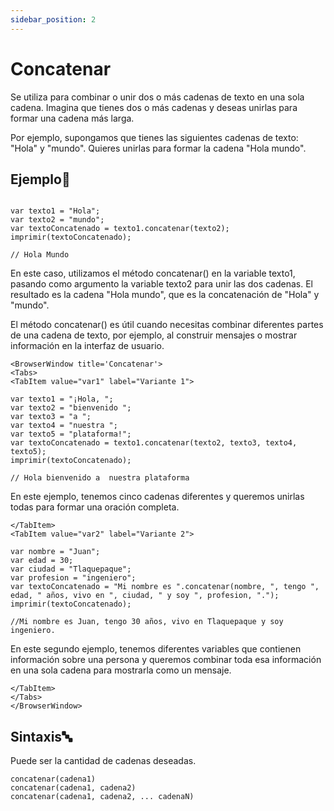 ```yaml
---
sidebar_position: 2
---
```




# Concatenar

Se utiliza para combinar o unir dos o más cadenas de texto en una sola cadena. Imagina que tienes dos o más cadenas y deseas unirlas para formar una cadena más larga.

Por ejemplo, supongamos que tienes las siguientes cadenas de texto: "Hola" y "mundo". Quieres unirlas para formar la cadena "Hola mundo".
## Ejemplo📝

```dummy

var texto1 = "Hola";
var texto2 = "mundo";
var textoConcatenado = texto1.concatenar(texto2);
imprimir(textoConcatenado);

// Hola Mundo

```
En este caso, utilizamos el método concatenar() en la variable texto1, pasando como argumento la variable texto2 para unir las dos cadenas. El resultado es la cadena "Hola mundo", que es la concatenación de "Hola" y "mundo".

El método concatenar() es útil cuando necesitas combinar diferentes partes de una cadena de texto, por ejemplo, al construir mensajes o mostrar información en la interfaz de usuario.

```mdx-code-block
<BrowserWindow title='Concatenar'>
<Tabs>
<TabItem value="var1" label="Variante 1">
```

```dummy
var texto1 = "¡Hola, ";
var texto2 = "bienvenido ";
var texto3 = "a ";
var texto4 = "nuestra ";
var texto5 = "plataforma!";
var textoConcatenado = texto1.concatenar(texto2, texto3, texto4, texto5);
imprimir(textoConcatenado);

// Hola bienvenido a  nuestra plataforma 
```

En este ejemplo, tenemos cinco cadenas diferentes y queremos unirlas todas para formar una oración completa.
```mdx-code-block
</TabItem>
<TabItem value="var2" label="Variante 2">
```

```dummy
var nombre = "Juan";
var edad = 30;
var ciudad = "Tlaquepaque";
var profesion = "ingeniero";
var textoConcatenado = "Mi nombre es ".concatenar(nombre, ", tengo ", edad, " años, vivo en ", ciudad, " y soy ", profesion, ".");
imprimir(textoConcatenado);

//Mi nombre es Juan, tengo 30 años, vivo en Tlaquepaque y soy ingeniero.
```

En este segundo ejemplo, tenemos diferentes variables que contienen información sobre una persona y queremos combinar toda esa información en una sola cadena para mostrarla como un mensaje.
```mdx-code-block
</TabItem>
</Tabs>
</BrowserWindow>
```

## Sintaxis🔤

Puede ser la cantidad de cadenas deseadas.

```dummy
concatenar(cadena1)
concatenar(cadena1, cadena2)
concatenar(cadena1, cadena2, ... cadenaN)
```

